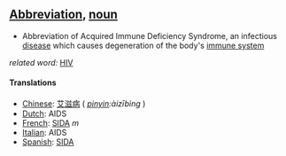 ==[[Abbreviation]], [[noun]]==

*Abbreviation of Acquired Immune Deficiency Syndrome,  an infectious [[disease]] which causes degeneration of the body's [[immune system]]

''related word:'' [[HIV]]

====Translations====
*[[Chinese]]: [[艾滋病]] ( ''[[pinyin]]:àizībìng'' )
*[[Dutch]]: AIDS
*[[French]]: [[SIDA]] ''m''
*[[Italian]]: AIDS
*[[Spanish]]: [[SIDA]]